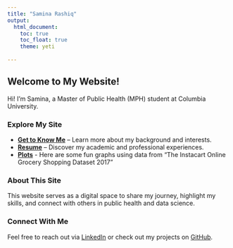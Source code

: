 ```yaml
---
title: "Samina Rashiq"
output: 
  html_document:
    toc: true
    toc_float: true
    theme: yeti
    
---
```


## Welcome to My Website!

Hi! I’m Samina, a Master of Public Health (MPH) student at Columbia University. 

### Explore My Site
- **[Get to Know Me](get_to_know_me.html)** – Learn more about my background and interests. 
- **[Resume](resume.html)** – Discover my academic and professional experiences.
- **[Plots](plot.ly_flexdashboard.html)** - Here are some fun graphs using data from "The Instacart Online Grocery Shopping Dataset 2017"

### About This Site
This website serves as a digital space to share my journey, highlight my skills, and connect with others in public health and data science.

### Connect With Me
Feel free to reach out via [LinkedIn](https://www.linkedin.com/in/samina-rashiq-38190321a/) or check out my projects on [GitHub](http://github.com/samshiq/).
